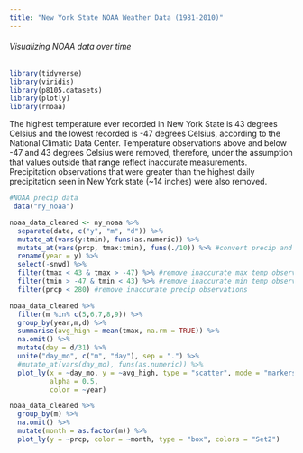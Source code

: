 ```yaml
---
title: "New York State NOAA Weather Data (1981-2010)"
---
```


###### Visualizing NOAA data over time 

```r
library(tidyverse)
library(viridis)
library(p8105.datasets)
library(plotly)
library(rnoaa)
```

The highest temperature ever recorded in New York State is 43 degrees Celsius and the lowest recorded is -47 degrees Celsius, according to the National Climatic Data Center. Temperature observations above and below -47 and 43 degrees Celsius were removed, therefore, under the assumption that values outside that range reflect inaccurate measurements. Precipitation observations that were greater than the highest daily precipitation seen in New York state (~14 inches) were also removed.  

```r
#NOAA precip data
 data("ny_noaa")

noaa_data_cleaned <- ny_noaa %>% 
  separate(date, c("y", "m", "d")) %>% 
  mutate_at(vars(y:tmin), funs(as.numeric)) %>% 
  mutate_at(vars(prcp, tmax:tmin), funs(./10)) %>% #convert precip and temp data into mm and deg C, respectively
  rename(year = y) %>% 
  select(-snwd) %>% 
  filter(tmax < 43 & tmax > -47) %>% #remove inaccurate max temp observations 
  filter(tmin > -47 & tmin < 43) %>% #remove inaccurate min temp observations
  filter(prcp < 280) #remove inaccurate precip observations 
```

```r
noaa_data_cleaned %>% 
  filter(m %in% c(5,6,7,8,9)) %>% 
  group_by(year,m,d) %>% 
  summarise(avg_high = mean(tmax, na.rm = TRUE)) %>% 
  na.omit() %>% 
  mutate(day = d/31) %>% 
  unite("day_mo", c("m", "day"), sep = ".") %>% 
  #mutate_at(vars(day_mo), funs(as.numeric)) %>% 
  plot_ly(x = ~day_mo, y = ~avg_high, type = "scatter", mode = "markers", 
          alpha = 0.5, 
          color = ~year)

noaa_data_cleaned %>% 
  group_by(m) %>% 
  na.omit() %>% 
  mutate(month = as.factor(m)) %>% 
  plot_ly(y = ~prcp, color = ~month, type = "box", colors = "Set2")

```

